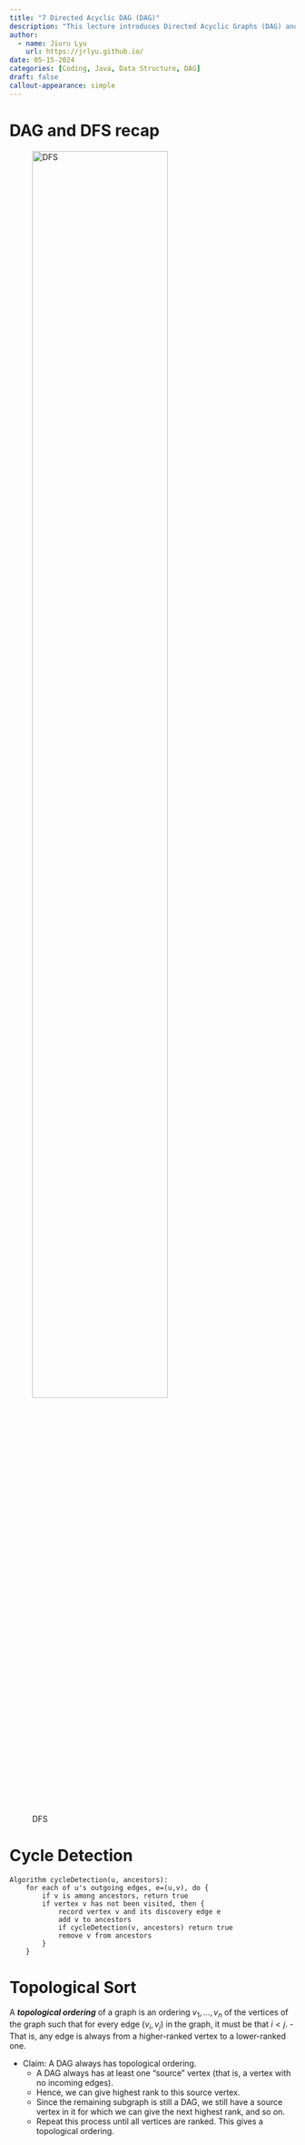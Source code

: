 ```yaml
---
title: "7 Directed Acyclic DAG (DAG)"
description: "This lecture introduces Directed Acyclic Graphs (DAG) and their properties, including cycle detection and topological sorting."
author:
  - name: Jiuru Lyu
    url: https://jrlyu.github.io/
date: 05-15-2024
categories: [Coding, Java, Data Structure, DAG]
draft: false
callout-appearance: simple
---
```


# DAG and DFS recap
![DFS](figs/DFSOverview.png){#fig-dfs width=75%}

# Cycle Detection
```
Algorithm cycleDetection(u, ancestors):
    for each of u's outgoing edges, e=(u,v), do {
        if v is among ancestors, return true
        if vertex v has not been visited, then {
            record vertex v and its discovery edge e
            add v to ancestors
            if cycleDetection(v, ancestors) return true
            remove v from ancestors
        }
    }

```

# Topological Sort

:::{.callout-note}
:::{#def-topological-ordering}
A ***topological ordering*** of a graph is an ordering $v_1,\dots,v_n$ of the vertices of the graph such that for every edge $(v_i,v_j)$ in the graph, it must be that $i<j$.
- That is, any edge is always from a higher-ranked vertex to a lower-ranked one.
:::
:::

- Claim: A DAG always has topological ordering.
  - A DAG always has at least one "source" vertex (that is, a vertex with no incoming edges).
  - Hence, we can give highest rank to this source vertex.
  - Since the remaining subgraph is still a DAG, we still have a source vertex in it for which we can give the next highest rank, and so on.
  - Repeat this process until all vertices are ranked. This gives a topological ordering.